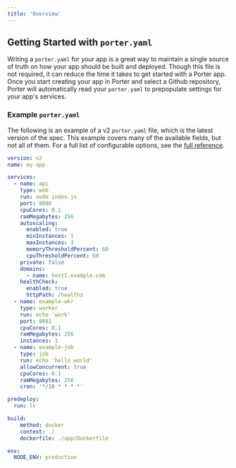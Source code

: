 ```yaml
---
title: 'Overview'
---
```


## Getting Started with `porter.yaml`

Writing a `porter.yaml` for your app is a great way to maintain a single source of truth on how your app should be built and deployed. Though this file is not required, it can reduce the time it takes to get started with a Porter app.
Once you start creating your app in Porter and select a Github repository, Porter will automatically read your `porter.yaml` to prepopulate settings for your app's services.

### Example `porter.yaml`

The following is an example of a v2 `porter.yaml` file, which is the latest version of the spec. This example covers many of the available fields, but not all of them. For a full list of configurable options, see the [full reference](/deploy/configuration-as-code/reference).

```yaml
version: v2
name: my-app

services:
  - name: api
    type: web
    run: node index.js
    port: 8080
    cpuCores: 0.1
    ramMegabytes: 256
    autoscaling:
      enabled: true
      minInstances: 1
      maxInstances: 3
      memoryThresholdPercent: 60
      cpuThresholdPercent: 60
    private: false
    domains:
      - name: test1.example.com
    healthCheck:
      enabled: true
      httpPath: /healthz
  - name: example-wkr
    type: worker
    run: echo 'work'
    port: 8081
    cpuCores: 0.1
    ramMegabytes: 256
    instances: 1
  - name: example-job
    type: job
    run: echo 'hello world'
    allowConcurrent: true
    cpuCores: 0.1
    ramMegabytes: 256
    cron: '*/10 * * * *'

predeploy:
  run: ls

build:
	method: docker
	context: ./
	dockerfile: ./app/Dockerfile

env:
  NODE_ENV: production
```

